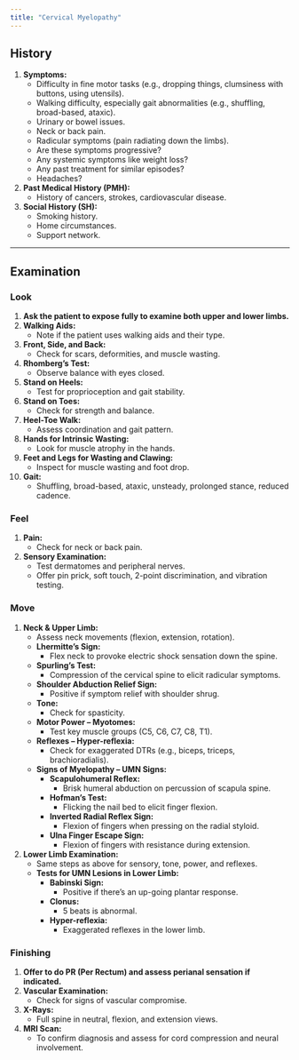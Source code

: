 ```yaml
---
title: "Cervical Myelopathy"
---
```


## **History**

1.  **Symptoms:**
    -   Difficulty in fine motor tasks (e.g., dropping things, clumsiness with buttons, using utensils).
    -   Walking difficulty, especially gait abnormalities (e.g., shuffling, broad-based, ataxic).
    -   Urinary or bowel issues.
    -   Neck or back pain.
    -   Radicular symptoms (pain radiating down the limbs).
    -   Are these symptoms progressive?
    -   Any systemic symptoms like weight loss?
    -   Any past treatment for similar episodes?
    -   Headaches?
2.  **Past Medical History (PMH):**
    -   History of cancers, strokes, cardiovascular disease.
3.  **Social History (SH):**
    -   Smoking history.
    -   Home circumstances.
    -   Support network.

------------------------------------------------------------------------

## **Examination**

### **Look**

1.  **Ask the patient to expose fully to examine both upper and lower limbs.**
2.  **Walking Aids:**
    -   Note if the patient uses walking aids and their type.
3.  **Front, Side, and Back:**
    -   Check for scars, deformities, and muscle wasting.
4.  **Rhomberg’s Test:**
    -   Observe balance with eyes closed.
5.  **Stand on Heels:**
    -   Test for proprioception and gait stability.
6.  **Stand on Toes:**
    -   Check for strength and balance.
7.  **Heel-Toe Walk:**
    -   Assess coordination and gait pattern.
8.  **Hands for Intrinsic Wasting:**
    -   Look for muscle atrophy in the hands.
9.  **Feet and Legs for Wasting and Clawing:**
    -   Inspect for muscle wasting and foot drop.
10. **Gait:**
    -   Shuffling, broad-based, ataxic, unsteady, prolonged stance, reduced cadence.

### **Feel**

1.  **Pain:**
    -   Check for neck or back pain.
2.  **Sensory Examination:**
    -   Test dermatomes and peripheral nerves.
    -   Offer pin prick, soft touch, 2-point discrimination, and vibration testing.

### **Move**

1.  **Neck & Upper Limb:**
    -   Assess neck movements (flexion, extension, rotation).
    -   **Lhermitte’s Sign:**
        -   Flex neck to provoke electric shock sensation down the spine.
    -   **Spurling’s Test:**
        -   Compression of the cervical spine to elicit radicular symptoms.
    -   **Shoulder Abduction Relief Sign:**
        -   Positive if symptom relief with shoulder shrug.
    -   **Tone:**
        -   Check for spasticity.
    -   **Motor Power – Myotomes:**
        -   Test key muscle groups (C5, C6, C7, C8, T1).
    -   **Reflexes – Hyper-reflexia:**
        -   Check for exaggerated DTRs (e.g., biceps, triceps, brachioradialis).
    -   **Signs of Myelopathy – UMN Signs:**
        -   **Scapulohumeral Reflex:**
            -   Brisk humeral abduction on percussion of scapula spine.
        -   **Hofman’s Test:**
            -   Flicking the nail bed to elicit finger flexion.
        -   **Inverted Radial Reflex Sign:**
            -   Flexion of fingers when pressing on the radial styloid.
        -   **Ulna Finger Escape Sign:**
            -   Flexion of fingers with resistance during extension.
2.  **Lower Limb Examination:**
    -   Same steps as above for sensory, tone, power, and reflexes.
    -   **Tests for UMN Lesions in Lower Limb:**
        -   **Babinski Sign:**
            -   Positive if there’s an up-going plantar response.
        -   **Clonus:**
            -   5 beats is abnormal.
        -   **Hyper-reflexia:**
            -   Exaggerated reflexes in the lower limb.

### **Finishing**

1.  **Offer to do PR (Per Rectum) and assess perianal sensation if indicated.**
2.  **Vascular Examination:**
    -   Check for signs of vascular compromise.
3.  **X-Rays:**
    -   Full spine in neutral, flexion, and extension views.
4.  **MRI Scan:**
    -   To confirm diagnosis and assess for cord compression and neural involvement.

# 
